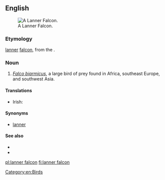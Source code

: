 ==English==
[[Image:Lanner Falcon 800.jpg|thumb|A Lanner Falcon.]]
===Etymology===

[[lanner]] [[falcon]], from the {{etyl|frm|en}} {{term|lanier||cowardly|lang=frm}}.

===Noun===
{{en-noun}}

# ''[[Falco biarmicus]]'', a large bird of prey found in Africa, southeast Europe, and southwest Asia.

====Translations====
{{trans-top|Falco biarmicus}}
* Irish: {{t|ga|fabhcún Lanner|m}}
{{trans-mid}}
{{trans-bottom}}

====Synonyms====
*[[lanner]]

====See also====
*{{pedialite}}
*{{specieslite|Falco biarmicus}}

[[Category:en:Birds]]

[[pl:lanner falcon]]
[[fi:lanner falcon]]